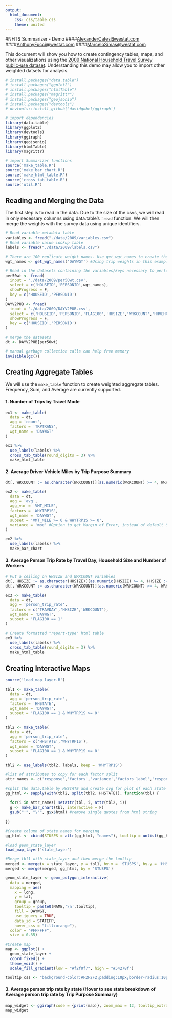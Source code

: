 ```yaml
---
output: 
  html_document: 
    css: css/table.css
    theme: united
---
```

#NHTS Summarizer - Demo
####[AlexanderCates@westat.com](mailto:AlexanderCates@westat.com)
####[AnthonyFucci@westat.com](mailto:AnthonyFucci@westat.com)
####[MarceloSimas@westat.com](mailto:MarceloSimas@westat.com)

This document will show you how to create contingency tables, maps, and other visualizations using the [2009 National Household Travel Survey public-use dataset](http://nhts.ornl.gov/download.shtml). Understanding this demo may allow you to import other weighted datsets for analysis.

```r

# install.packages("data.table")
# install.packages("ggplot2")
# install.packages("htmlTable")
# install.packages("magrittr")
# install.packages("geojsonio")
# install.packages("devtools")
# devtools::install_github('davidgohel/ggiraph')

# import dependencies
library(data.table)
library(ggplot2)
library(devtools)
library(ggiraph)
library(geojsonio)
library(htmlTable)
library(magrittr)

# import Summarizer functions
source('make_table.R')
source('make_bar_chart.R')
source('make_html_table.R')
source('cross_tab_table.R')
source('util.R')

```


## Reading and Merging the Data
The first step is to read in the data. Due to the size of the csvs, we will read in only necessary columns using
data.table's `fread` function. We will then merge the weights with the survey data using unique identifiers.

```r

# Read variable metadata table
variables <- fread("./data/2009/variables.csv")
# Read variable value lookup table 
labels <- fread("./data/2009/labels.csv")

# There are 100 replicate weight names. Use get_wgt_names to create the vector of names.
wgt_names <- get_wgt_names('DAYWGT') #Using trip weights in this example.

# Read in the datasets containing the variables/keys necessary to perform analysis
per50wt <- fread(
  input = './data/2009/per50wt.csv', 
  select = c('HOUSEID','PERSONID',wgt_names),
  showProgress = F,
  key = c('HOUSEID','PERSONID')
)
DAYV2PUB <- fread(
  input = './data/2009/DAYV2PUB.csv',
  select = c('HOUSEID','PERSONID','FLAG100','HHSIZE','WRKCOUNT','HHVEHCNT','HHSTATE','HHFAMINC','VMT_MILE','TRAVDAY','TRPTRANS','TRIPPURP','STRTTIME','WHYTRP1S'),
  showProgress = F,
  key = c('HOUSEID','PERSONID')
)

# merge the datasets
dt <- DAYV2PUB[per50wt]

# manual garbage collection calls can help free memory
invisible(gc()) 
```


## Creating Aggregate Tables
We will use the `make_table` function to create weighted aggregate tables. Frequency, Sum, and Average are currently supported.

#### 1. Number of Trips by Travel Mode
```r

ex1 <- make_table(
  data = dt, 
  agg = 'count',
  factors = 'TRPTRANS',
  wgt_name = 'DAYWGT'
)

ex1 %>%
  use_labels(labels) %>% 
  cross_tab_table(round_digits = 3) %>% 
  make_html_table

```

#### 2. Average Driver Vehicle Miles by Trip Purpose Summary
```r

dt[, WRKCOUNT := as.character(WRKCOUNT)][as.numeric(WRKCOUNT) >= 4, WRKCOUNT := '4+']

ex2 <- make_table(
  data = dt, 
  agg = 'avg',
  agg_var = 'VMT_MILE',
  factors = 'WHYTRP1S',
  wgt_name = 'DAYWGT',
  subset = 'VMT_MILE >= 0 & WHYTRP1S >= 0',
  variance = 'moe' #Option to get Margin of Error, instead of default Standard Error
)

ex2 %>%
  use_labels(labels) %>% 
  make_bar_chart

```


#### 3. Average Person Trip Rate by Travel Day, Household Size and Number of Workers
```r

# Put a ceiling on HHSIZE and WRKCOUNT variables
dt[, HHSIZE := as.character(HHSIZE)][as.numeric(HHSIZE) >= 4, HHSIZE := '4+']
dt[, WRKCOUNT := as.character(WRKCOUNT)][as.numeric(WRKCOUNT) >= 4, WRKCOUNT := '4+']

ex3 <- make_table(
  data = dt, 
  agg = 'person_trip_rate',
  factors = c('TRAVDAY','HHSIZE','WRKCOUNT'),
  wgt_name = 'DAYWGT',
  subset = 'FLAG100 == 1'
)

# Create formatted "report-type" html table
ex3 %>%
  use_labels(labels) %>% 
  cross_tab_table(round_digits = 3) %>% 
  make_html_table

```


## Creating Interactive Maps

```r

source('load_map_layer.R')

tbl1 <- make_table(
  data = dt, 
  agg = 'person_trip_rate',
  factors = 'HHSTATE',
  wgt_name = 'DAYWGT',
  subset = 'FLAG100 == 1 & WHYTRP1S >= 0'
)

tbl2 <- make_table(
  data = dt, 
  agg = 'person_trip_rate',
  factors = c('HHSTATE','WHYTRP1S'),
  wgt_name = 'DAYWGT',
  subset = 'FLAG100 == 1 & WHYTRP1S >= 0'
)

tbl2 <- use_labels(tbl2, labels, keep = 'WHYTRP1S')

#list of attributes to copy for each factor split
attr_names <- c('response','factors','variance','factors_label','response_labels')

#split the data.table by HHSTATE and create svg for plot of each state
gg_html <- sapply(with(tbl2, split(tbl2, HHSTATE)), function(tbl) {
  
  for(i in attr_names) setattr(tbl, i, attr(tbl2, i))
  g <- make_bar_chart(tbl, interactive = F)
  gsub("'", "\"", g$x$html) #remove single quotes from html string
  
})

#Create column of state names for merging
gg_html <- cbind(STUSPS = attr(gg_html, "names"), tooltip = unlist(gg_html))

#load geom_state_layer
load_map_layer('state_layer')

#Merge tbl1 with state_layer and then merge the tooltip
merged <- merge(x = state_layer, y = tbl1, by.x = 'STUSPS', by.y = 'HHSTATE')
merged <- merge(merged, gg_html, by = 'STUSPS')

geom_state_layer <- geom_polygon_interactive(
  data = merged,
  mapping = aes(
    x = long,
    y = lat,
    group = group,
    tooltip = paste0(NAME,'\n',tooltip),
    fill = DAYWGT,
    use_jquery = TRUE,
    data_id = STATEFP,
    hover_css = "fill:orange"),
  color = "#FFFFFF",
  size = 0.35)

#Create map
map <- ggplot() + 
  geom_state_layer + 
  coord_fixed() + 
  theme_void() + 
  scale_fill_gradient(low = "#f2f0f7", high = "#54278f")

tooltip_css <- "background-color:#F2F2F2;padding:10px;border-radius:10px 20px 10px 20px;"

```


#### 3. Average person trip rate by state (Hover to see state breakdown of Average person trip rate by Trip Purpose Summary)
```r
map_widget <- ggiraph(code = {print(map)}, zoom_max = 12, tooltip_extra_css  = tooltip_css)
map_widget

```


















